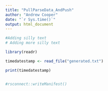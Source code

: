 ```yaml
---
title: "PullParseData_AndPush"
author: "Andrew Cooper"
date: "`r Sys.time()`"
output: html_document
---
```



```r

#Adding silly text
# Adding more silly text

library(readr)

timedatestamp <- read_file("generated.txt")

print(timedatestamp)


#rsconnect::writeManifest()


```

